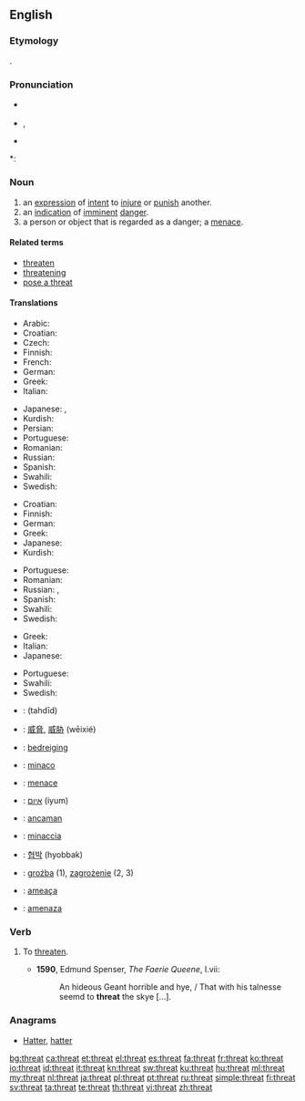 ==English==

===Etymology===
{{etyl|ang}} {{term|þreat|þrēat|crowd, army}}.

===Pronunciation===
* {{a|UK}} {{IPA|/θrɛt/}}
* {{enPR|thrĕt}}, {{SAMPA|/TrEt/}}
* {{audio|en-us-threat.ogg|Audio (US)}}

*: {{rhymes|ɛt}}

===Noun===
{{en-noun}}

# an [[expression]] of [[intent]] to [[injure]] or [[punish]] another.
# an [[indication]] of [[imminent]] [[danger]].
# a person or object that is regarded as a danger; a [[menace]].

====Related terms====
* [[threaten]]
* [[threatening]]
* [[pose a threat]]

====Translations====
{{trans-top|expression of intent to injure or punish another}}
* Arabic: {{t|ar|تهديد|tr=tahdid}}
* Croatian: {{t-|hr|prijetnja|f}}
* Czech: {{t-|cs|hrozba|f}}
* Finnish: {{t-|fi|uhkaus}}
* French: {{t+|fr|menace}}
* German: {{t+|de|Drohung|f}}
* Greek: {{t+|el|απειλή|f|tr=apilí}}
* Italian: {{t+|it|minaccia|f}}
{{trans-mid}}
* Japanese: {{t|ja|脅迫|tr=kyōhaku}}, {{t|ja|脅かし|tr=odokashi}}
* Kurdish: {{t+|ku|tehdît}}
* Persian: {{t+|fa|تهدید|xs=Persian}}
* Portuguese: {{t+|pt|ameaça}}
* Romanian: {{t+|ro|ameninţare|f}}
* Russian: {{t+|ru|угроза|f|tr=ugróza}}
* Spanish: {{t-|es|amenaza|f}}
* Swahili: {{t+|sw|tisho|xs=Swahili}}
* Swedish: {{t+|sv|hot|n}}
{{trans-bottom}}

{{trans-top|indication of imminent danger}}
* Croatian: {{t-|hr|prijetnja|f}}
* Finnish: {{t+|fi|uhka}}
* German: {{t-|de|Bedrohung|f}}
* Greek: {{t+|el|απειλή|f|tr=apilí}}
* Japanese: {{t|ja|脅威|tr=kyōi}}
* Kurdish: {{t+|ku|هه‌ڕه‌شه‌|sc=ku-Arab}}
{{trans-mid}}
* Portuguese: {{t+|pt|ameaça}}
* Romanian: {{t+|ro|ameninţare|f}}
* Russian: {{t+|ru|угроза|f|tr=ugróza}}, {{t+|ru|опасность|f|tr=opásnost'}}
* Spanish: {{t-|es|amenaza|f}}
* Swahili: {{t+|sw|tisho|xs=Swahili}}
* Swedish: {{t+|sv|hot|n}}
{{trans-bottom}}

{{trans-top|person regarded as a danger}}
* Greek: {{t+|el|απειλή|f|tr=apilí}}
* Italian: {{t+|it|minaccia|f}}
* Japanese: {{t|ja|脅威|tr=kyōi}}
{{trans-mid}}
* Portuguese: {{t+|pt|ameaça}}
* Swahili: {{t+|sw|tisho|xs=Swahili}}
* Swedish: {{t+|sv|hot|n}}
{{trans-bottom}}

{{checktrans-top}}
* {{ttbc|Arabic}}: {{Arab|[[تهديد]]}} (tahdīd) {{m}}
* {{ttbc|Chinese}}: [[威脅]], [[威胁]] (wēixié)
* {{ttbc|Dutch}}: [[bedreiging]] {{f}}
* {{ttbc|Esperanto}}: [[minaco]]
* {{ttbc|French}}: [[menace]] {{f}}
* {{ttbc|Hebrew}}: [[איום]] (iyum)
* {{ttbc|Indonesian}}: [[ancam|ancaman]]
* {{ttbc|Italian}}: [[minaccia]] {{f}}
* {{ttbc|Korean}}: [[협박]] (hyobbak)
* {{ttbc|Polish}}: [[groźba]] {{f}} (1), [[zagrożenie]] {{n}} (2, 3)
* {{ttbc|Portuguese}}: [[ameaça]] {{f}}
* {{ttbc|Spanish}}: [[amenaza]] {{f}}
{{trans-bottom}}

===Verb===
{{en-verb}}

# {{archaic}} To [[threaten]].
#* '''1590''', Edmund Spenser, ''The Faerie Queene'', I.vii:
#*: An hideous Geant horrible and hye, / That with his talnesse seemd to '''threat''' the skye [...].

===Anagrams===
* [[Hatter#English|Hatter]], [[hatter#English|hatter]]

[[bg:threat]]
[[ca:threat]]
[[et:threat]]
[[el:threat]]
[[es:threat]]
[[fa:threat]]
[[fr:threat]]
[[ko:threat]]
[[io:threat]]
[[id:threat]]
[[it:threat]]
[[kn:threat]]
[[sw:threat]]
[[ku:threat]]
[[hu:threat]]
[[ml:threat]]
[[my:threat]]
[[nl:threat]]
[[ja:threat]]
[[pl:threat]]
[[pt:threat]]
[[ru:threat]]
[[simple:threat]]
[[fi:threat]]
[[sv:threat]]
[[ta:threat]]
[[te:threat]]
[[th:threat]]
[[vi:threat]]
[[zh:threat]]